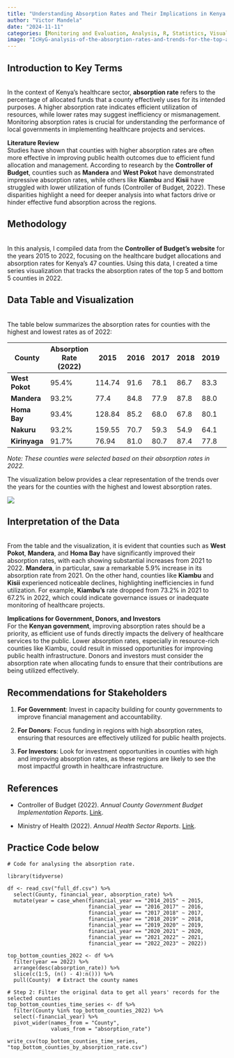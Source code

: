 ```yaml
---
title: "Understanding Absorption Rates and Their Implications in Kenya’s County Health Funding"
author: "Victor Mandela"
date: "2024-11-11"
categories: [Monitoring and Evaluation, Analysis, R, Statistics, Visualization]
image: "IcHyG-analysis-of-the-absorption-rates-and-trends-for-the-top-and-bottom-5-counties-in-kenya-from-2015-to-2022.png"
---
```


## **Introduction to Key Terms**

\
In the context of Kenya’s healthcare sector, **absorption rate** refers to the percentage of allocated funds that a county effectively uses for its intended purposes. A higher absorption rate indicates efficient utilization of resources, while lower rates may suggest inefficiency or mismanagement. Monitoring absorption rates is crucial for understanding the performance of local governments in implementing healthcare projects and services.

**Literature Review**\
Studies have shown that counties with higher absorption rates are often more effective in improving public health outcomes due to efficient fund allocation and management. According to research by the **Controller of Budget**, counties such as **Mandera** and **West Pokot** have demonstrated impressive absorption rates, while others like **Kiambu** and **Kisii** have struggled with lower utilization of funds (Controller of Budget, 2022). These disparities highlight a need for deeper analysis into what factors drive or hinder effective fund absorption across the regions.

## **Methodology**

\
In this analysis, I compiled data from the **Controller of Budget’s website** for the years 2015 to 2022, focusing on the healthcare budget allocations and absorption rates for Kenya’s 47 counties. Using this data, I created a time series visualization that tracks the absorption rates of the top 5 and bottom 5 counties in 2022.

## **Data Table and Visualization**

\
The table below summarizes the absorption rates for counties with the highest and lowest rates as of 2022:

| **County**     | **Absorption Rate (2022)** | **2015** | **2016** | **2017** | **2018** | **2019** | **2020** | **2021** | **2022** |
|----------------|----------------------------|----------|----------|----------|----------|----------|----------|----------|----------|
| **West Pokot** | 95.4%                      | 114.74   | 91.6     | 78.1     | 86.7     | 83.3     | 89.6     | 85.2     | 95.4     |
| **Mandera**    | 93.2%                      | 77.4     | 84.8     | 77.9     | 87.8     | 88.0     | 88.4     | 87.3     | 93.2     |
| **Homa Bay**   | 93.4%                      | 128.84   | 85.2     | 68.0     | 67.8     | 80.1     | 83.0     | 81.4     | 93.4     |
| **Nakuru**     | 93.2%                      | 159.55   | 70.7     | 59.3     | 54.9     | 64.1     | 66.2     | 66.2     | 93.2     |
| **Kirinyaga**  | 91.7%                      | 76.94    | 81.0     | 80.7     | 87.4     | 77.8     | 82.4     | 77.3     | 91.7     |

*Note: These counties were selected based on their absorption rates in 2022.*

The visualization below provides a clear representation of the trends over the years for the counties with the highest and lowest absorption rates.

![](IcHyG-analysis-of-the-absorption-rates-and-trends-for-the-top-and-bottom-5-counties-in-kenya-from-2015-to-2022.png)

## **Interpretation of the Data**

\
From the table and the visualization, it is evident that counties such as **West Pokot**, **Mandera**, and **Homa Bay** have significantly improved their absorption rates, with each showing substantial increases from 2021 to 2022. **Mandera**, in particular, saw a remarkable 5.9% increase in its absorption rate from 2021. On the other hand, counties like **Kiambu** and **Kisii** experienced noticeable declines, highlighting inefficiencies in fund utilization. For example, **Kiambu’s** rate dropped from 73.2% in 2021 to 67.2% in 2022, which could indicate governance issues or inadequate monitoring of healthcare projects.

**Implications for Government, Donors, and Investors**\
For the **Kenyan government**, improving absorption rates should be a priority, as efficient use of funds directly impacts the delivery of healthcare services to the public. Lower absorption rates, especially in resource-rich counties like Kiambu, could result in missed opportunities for improving public health infrastructure. Donors and investors must consider the absorption rate when allocating funds to ensure that their contributions are being utilized effectively.

## **Recommendations for Stakeholders**

1.  **For Government**: Invest in capacity building for county governments to improve financial management and accountability.

2.  **For Donors**: Focus funding in regions with high absorption rates, ensuring that resources are effectively utilized for public health projects.

3.  **For Investors**: Look for investment opportunities in counties with high and improving absorption rates, as these regions are likely to see the most impactful growth in healthcare infrastructure.

## **References**

-   Controller of Budget (2022). *Annual County Government Budget Implementation Reports*. [Link](https://www.cob.go.ke/).

-   Ministry of Health (2022). *Annual Health Sector Reports*. [Link](https://www.treasury.go.ke/wp-content/uploads/2023/12/HEALTH-SECTOR-REPORT.pdf).

## Practice Code below

```         
# Code for analysing the absorption rate.

library(tidyverse)

df <- read_csv("full_df.csv") %>% 
  select(County, financial_year, absorption_rate) %>% 
  mutate(year = case_when(financial_year == "2014_2015" ~ 2015,
                          financial_year == "2016_2017" ~ 2016,
                          financial_year == "2017_2018" ~ 2017,
                          financial_year == "2018_2019" ~ 2018,
                          financial_year == "2019_2020" ~ 2019,
                          financial_year == "2020_2021" ~ 2020,
                          financial_year == "2021_2022" ~ 2021,
                          financial_year == "2022_2023" ~ 2022))

top_bottom_counties_2022 <- df %>%
  filter(year == 2022) %>%
  arrange(desc(absorption_rate)) %>%
  slice(c(1:5, (n() - 4):n())) %>%
  pull(County)  # Extract the county names

# Step 2: Filter the original data to get all years' records for the selected counties
top_bottom_counties_time_series <- df %>%
  filter(County %in% top_bottom_counties_2022) %>% 
  select(-financial_year) %>% 
  pivot_wider(names_from = "County",
              values_from = "absorption_rate")

write_csv(top_bottom_counties_time_series, "top_bottom_counties_by_absorption_rate.csv")
```
